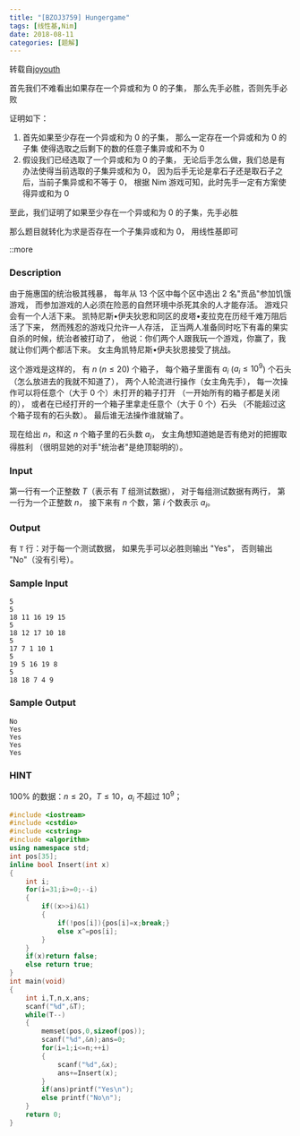 ```yaml
---
title: "[BZOJ3759] Hungergame"
tags: [线性基,Nim]
date: 2018-08-11
categories: [题解]
---
```


转载自[joyouth](https://www.cnblogs.com/joyouth/p/5334906.html)

首先我们不难看出如果存在一个异或和为 $0$ 的子集，
那么先手必胜，否则先手必败

证明如下：

1. 首先如果至少存在一个异或和为 $0$ 的子集，
那么一定存在一个异或和为 $0$ 的子集
使得选取之后剩下的数的任意子集异或和不为 $0$
2. 假设我们已经选取了一个异或和为 $0$ 的子集，
无论后手怎么做，我们总是有办法使得当前选取的子集异或和为 $0$，
因为后手无论是拿石子还是取石子之后，当前子集异或和不等于 $0$，
根据 Nim 游戏可知，此时先手一定有方案使得异或和为 $0$

至此，我们证明了如果至少存在一个异或和为 $0$ 的子集，先手必胜

那么题目就转化为求是否存在一个子集异或和为 $0$，
用线性基即可

::more

### Description

由于施惠国的统治极其残暴，
每年从 $13$ 个区中每个区中选出 $2$ 名"贡品"参加饥饿游戏，
而参加游戏的人必须在险恶的自然环境中杀死其余的人才能存活。
游戏只会有一个人活下来。
凯特尼斯•伊夫狄恩和同区的皮塔•麦拉克在历经千难万阻后活了下来，
然而残忍的游戏只允许一人存活，
正当两人准备同时吃下有毒的果实自杀的时候，统治者被打动了，
他说：你们两个人跟我玩一个游戏，你赢了，我就让你们两个都活下来。
女主角凯特尼斯•伊夫狄恩接受了挑战。

这个游戏是这样的，
有 $n$ ($n\le 20$) 个箱子，
每个箱子里面有 $a_i$ ($a_i\le 10^9$) 个石头（怎么放进去的我就不知道了），
两个人轮流进行操作（女主角先手），
每一次操作可以将任意个（大于 $0$ 个）未打开的箱子打开
（一开始所有的箱子都是关闭的），
或者在已经打开的一个箱子里拿走任意个（大于 $0$ 个）石头
（不能超过这个箱子现有的石头数）。
最后谁无法操作谁就输了。

现在给出 $n$，和这 $n$ 个箱子里的石头数 $a_i$，
女主角想知道她是否有绝对的把握取得胜利
（很明显她的对手"统治者"是绝顶聪明的）。

### Input

第一行有一个正整数 $T$（表示有 $T$ 组测试数据），
对于每组测试数据有两行，
第一行为一个正整数 $n$，
接下来有 $n$ 个数，第 $i$ 个数表示 $a_i$。

### Output

有 `T` 行：对于每一个测试数据，
如果先手可以必胜则输出 "Yes"，
否则输出 "No"（没有引号）。

### Sample Input

```plain
5
5
18 11 16 19 15
5
18 12 17 10 18
5
17 7 1 10 1
5
19 5 16 19 8
5
18 18 7 4 9
```

### Sample Output

```plain
No
Yes
Yes
Yes
Yes
```

### HINT

$100\%$ 的数据：$n\le 20$，$T\le 10$，$a_i$ 不超过 $10^9$；

```cpp
#include <iostream>
#include <cstdio>
#include <cstring>
#include <algorithm>
using namespace std;
int pos[35];
inline bool Insert(int x)
{
	int i;
	for(i=31;i>=0;--i)
	{
		if((x>>i)&1)
		{
			if(!pos[i]){pos[i]=x;break;}
			else x^=pos[i];
		}
	}
	if(x)return false;
	else return true;
}
int main(void)
{
	int i,T,n,x,ans;
	scanf("%d",&T);
	while(T--)
	{
		memset(pos,0,sizeof(pos));
		scanf("%d",&n);ans=0;
		for(i=1;i<=n;++i)
		{
			scanf("%d",&x);
			ans+=Insert(x);
		}
		if(ans)printf("Yes\n");
		else printf("No\n");
	}
	return 0;
}
```
